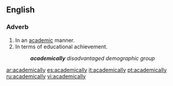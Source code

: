 ==English==

===Adverb===
{{en-adv}}

#In an [[academic]] manner.
#In terms of educational achievement.
#:'''''academically''' disadvantaged demographic group''

[[ar:academically]]
[[es:academically]]
[[it:academically]]
[[pt:academically]]
[[ru:academically]]
[[vi:academically]]
